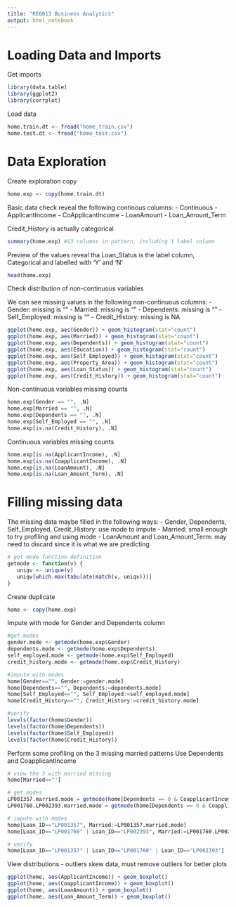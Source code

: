 ```yaml
---
title: "RE6013 Business Analytics"
output: html_notebook
---
```


# Loading Data and Imports

Get imports
```r
library(data.table)
library(ggplot2)
library(corrplot)
```

Load data
```r
home.train.dt <- fread("home_train.csv")
home.test.dt <- fread("home_test.csv")
```

# Data Exploration

Create exploration copy
```r
home.exp <- copy(home.train.dt)
```

Basic data check reveal the following continous columns:
  - Continuous
    - ApplicantIncome
    - CoApplicantIncome
    - LoanAmount
    - Loan_Amount_Term
    
Credit_History is actually categorical
```r
summary(home.exp) #13 columns in pattern, including 1 label column
```

Preview of the values reveal tha Loan_Status is the label column, Categorical and labelled with 'Y' and 'N'
```r
head(home.exp)
```

Check distribution of non-continuous variables

We can see missing values in the following non-continuous columns:
- Gender: missing is ""
- Married: missing is ""
- Dependents: missing is ""
- Self_Employed: missing is ""
- Credit_History: missing is NA
```r
ggplot(home.exp, aes(Gender)) + geom_histogram(stat="count")
ggplot(home.exp, aes(Married)) + geom_histogram(stat="count")
ggplot(home.exp, aes(Dependents)) + geom_histogram(stat="count")
ggplot(home.exp, aes(Education)) + geom_histogram(stat="count")
ggplot(home.exp, aes(Self_Employed)) + geom_histogram(stat="count")
ggplot(home.exp, aes(Property_Area)) + geom_histogram(stat="count")
ggplot(home.exp, aes(Loan_Status)) + geom_histogram(stat="count")
ggplot(home.exp, aes(Credit_History)) + geom_histogram(stat="count")
```
Non-continuous variables missing counts
```r
home.exp[Gender == "", .N]
home.exp[Married == "", .N]
home.exp[Dependents == "", .N]
home.exp[Self_Employed == "", .N]
home.exp[is.na(Credit_History), .N]
```
Continuous variables missing counts
```r
home.exp[is.na(ApplicantIncome), .N]
home.exp[is.na(CoapplicantIncome), .N]
home.exp[is.na(LoanAmount), .N]
home.exp[is.na(Loan_Amount_Term), .N]
```
# Filling missing data

The missing data maybe filled in the following ways:
- Gender, Dependents, Self_Employed, Credit_History: use mode to impute
- Married: small enough to try profiling and using mode
- LoanAmount and Loan_Amount_Term: may need to discard since it is what we are predicting

```r
# get mode function definition
getmode <- function(v) {
   uniqv <- unique(v)
   uniqv[which.max(tabulate(match(v, uniqv)))]
}
```

Create duplicate
```r
home <- copy(home.exp)
```

Impute with mode for Gender and Dependents column
```r
#get modes
gender.mode <- getmode(home.exp$Gender)
dependents.mode <- getmode(home.exp$Dependents)
self_employed.mode <- getmode(home.exp$Self_Employed)
credit_history.mode <- getmode(home.exp$Credit_History)

#impute with modes
home[Gender=="", Gender:=gender.mode]
home[Dependents=="", Dependents:=dependents.mode]
home[Self_Employed=="", Self_Employed:=self_employed.mode]
home[Credit_History=="", Credit_History:=credit_history.mode]

#verify
levels(factor(home$Gender))
levels(factor(home$Dependents))
levels(factor(home$Self_Employed))
levels(factor(home$Credit_History))
```

Perform some profiling on the 3 missing married patterns
Use Dependents and CoapplicantIncome
```r
# view the 3 with married missing
home[Married==""]

# get modes
LP001357.married.mode = getmode(home[Dependents == 0 & CoapplicantIncome > 0]$Married)
LP001760.LP002393.married.mode = getmode(home[Dependents == 0 & CoapplicantIncome == 0]$Married)

# impute with modes
home[Loan_ID=="LP001357", Married:=LP001357.married.mode]
home[Loan_ID=="LP001760" | Loan_ID=="LP002393", Married:=LP001760.LP002393.married.mode]

# verify
home[Loan_ID=="LP001357" | Loan_ID=="LP001760" | Loan_ID=="LP002393"]
```
View distributions
- outliers skew data, must remove outliers for better plots
```r
ggplot(home, aes(ApplicantIncome)) + geom_boxplot()
ggplot(home, aes(CoapplicantIncome)) + geom_boxplot()
ggplot(home, aes(LoanAmount)) + geom_boxplot()
ggplot(home, aes(Loan_Amount_Term)) + geom_boxplot()
```
